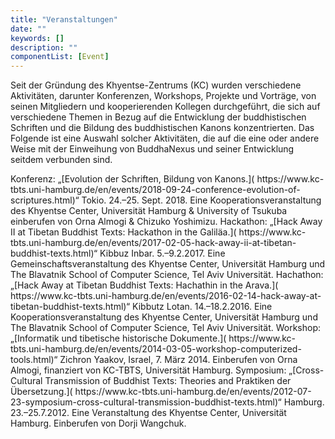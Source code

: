 ```yaml
---
title: "Veranstaltungen"
date: ""
keywords: []
description: ""
componentList: [Event]
---
```


Seit der Gründung des Khyentse-Zentrums (KC) wurden verschiedene Aktivitäten, darunter Konferenzen, Workshops, Projekte und Vorträge, von seinen Mitgliedern und kooperierenden Kollegen durchgeführt, die sich auf verschiedene Themen in Bezug auf die Entwicklung der buddhistischen Schriften und die Bildung des buddhistischen Kanons konzentrierten. Das Folgende ist eine Auswahl solcher Aktivitäten, die auf die eine oder andere Weise mit der Einweihung von BuddhaNexus und seiner Entwicklung seitdem verbunden sind.

<Event year="2018">
  Konferenz: „[Evolution der Schriften, Bildung von Kanons.](
  https://www.kc-tbts.uni-hamburg.de/en/events/2018-09-24-conference-evolution-of-scriptures.html)“
  Tokio. 24.–25. Sept. 2018. Eine Kooperationsveranstaltung des Khyentse Center,
  Universität Hamburg & University of Tsukuba einberufen von Orna Almogi &
  Chizuko Yoshimizu.
</Event>

<Event year="2017">
  Hackathon: „[Hack Away II at Tibetan Buddhist Texts: Hackathon in the
  Galiläa.](
  https://www.kc-tbts.uni-hamburg.de/en/events/2017-02-05-hack-away-ii-at-tibetan-buddhist-texts.html)“
  Kibbuz Inbar. 5.–9.2.2017. Eine Gemeinschaftsveranstaltung des Khyentse
  Center, Universität Hamburg und The Blavatnik School of Computer Science, Tel
  Aviv Universität.
</Event>

<Event year="2016">
  Hachathon: „[Hack Away at Tibetan Buddhist Texts: Hachathin in the Arava.](
  https://www.kc-tbts.uni-hamburg.de/en/events/2016-02-14-hack-away-at-tibetan-buddhist-texts.html)“
  Kibbutz Lotan. 14.–18.2.2016. Eine Kooperationsveranstaltung des Khyentse
  Center, Universität Hamburg und The Blavatnik School of Computer Science, Tel
  Aviv Universität.
</Event>

<Event year="2014">
  Workshop: „[Informatik und tibetische historische Dokumente.](
  https://www.kc-tbts.uni-hamburg.de/en/events/2014-03-05-workshop-computerized-tools.html)“
  Zichron Yaakov, Israel, 7. März 2014. Einberufen von Orna Almogi, finanziert
  von KC-TBTS, Universität Hamburg.
</Event>

<Event year="2012">
  Symposium: „[Cross-Cultural Transmission of Buddhist Texts: Theories and
  Praktiken der Übersetzung.](
  https://www.kc-tbts.uni-hamburg.de/en/events/2012-07-23-symposium-cross-cultural-transmission-buddhist-texts.html)“
  Hamburg. 23.–25.7.2012. Eine Veranstaltung des Khyentse Center, Universität
  Hamburg. Einberufen von Dorji Wangchuk.
</Event>
